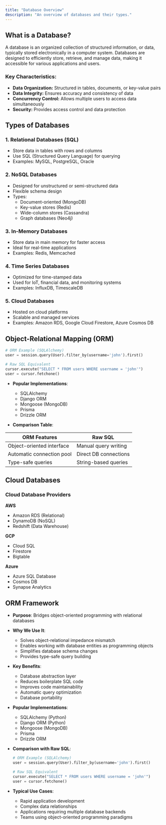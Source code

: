 ```yaml
---
title: "Database Overview"
description: "An overview of databases and their types."
---
```


## What is a Database?

A database is an organized collection of structured information, or data, typically stored electronically in a computer system. Databases are designed to efficiently store, retrieve, and manage data, making it accessible for various applications and users.

### Key Characteristics:
- **Data Organization:** Structured in tables, documents, or key-value pairs
- **Data Integrity:** Ensures accuracy and consistency of data
- **Concurrency Control:** Allows multiple users to access data simultaneously
- **Security:** Provides access control and data protection

## Types of Databases

### 1. Relational Databases (SQL)
- Store data in tables with rows and columns
- Use SQL (Structured Query Language) for querying
- Examples: MySQL, PostgreSQL, Oracle

### 2. NoSQL Databases
- Designed for unstructured or semi-structured data
- Flexible schema design
- Types:
  - Document-oriented (MongoDB)
  - Key-value stores (Redis)
  - Wide-column stores (Cassandra)
  - Graph databases (Neo4j)

### 3. In-Memory Databases
- Store data in main memory for faster access
- Ideal for real-time applications
- Examples: Redis, Memcached

### 4. Time Series Databases
- Optimized for time-stamped data
- Used for IoT, financial data, and monitoring systems
- Examples: InfluxDB, TimescaleDB

### 5. Cloud Databases
- Hosted on cloud platforms
- Scalable and managed services
- Examples: Amazon RDS, Google Cloud Firestore, Azure Cosmos DB

## Object-Relational Mapping (ORM)

```python
# ORM Example (SQLAlchemy)
user = session.query(User).filter_by(username='john').first()

# Raw SQL Equivalent
cursor.execute("SELECT * FROM users WHERE username = 'john'")
user = cursor.fetchone()
```

- **Popular Implementations**:
  - SQLAlchemy 
  - Django ORM 
  - Mongoose (MongoDB)
  - Prisma
  - Drizzle ORM

- **Comparison Table**:

<table class="table-auto min-w-full border-collapse my-4">
  <thead>
    <tr class="bg-gray-200">
      <th class="border px-4 py-2 text-left">ORM Features</th>
      <th class="border px-4 py-2 text-left">Raw SQL</th>
    </tr>
  </thead>
  <tbody>
    <tr class="bg-white">
      <td class="border px-4 py-2">Object-oriented interface</td>
      <td class="border px-4 py-2">Manual query writing</td>
    </tr>
    <tr class="bg-gray-100">
      <td class="border px-4 py-2">Automatic connection pool</td>
      <td class="border px-4 py-2">Direct DB connections</td>
    </tr>
    <tr class="bg-white">
      <td class="border px-4 py-2">Type-safe queries</td>
      <td class="border px-4 py-2">String-based queries</td>
    </tr>
  </tbody>
</table>

## Cloud Databases

### Cloud Database Providers

**AWS**
- Amazon RDS (Relational)
- DynamoDB (NoSQL)
- Redshift (Data Warehouse)

**GCP**
- Cloud SQL
- Firestore
- Bigtable

**Azure**
- Azure SQL Database
- Cosmos DB
- Synapse Analytics

## ORM Framework
- **Purpose**: Bridges object-oriented programming with relational databases
- **Why We Use It**:
  - Solves object-relational impedance mismatch
  - Enables working with database entities as programming objects
  - Simplifies database schema changes
  - Provides type-safe query building
- **Key Benefits**:
  - Database abstraction layer
  - Reduces boilerplate SQL code
  - Improves code maintainability
  - Automatic query optimization
  - Database portability
- **Popular Implementations**:
  - SQLAlchemy (Python)
  - Django ORM (Python)
  - Mongoose (MongoDB)
  - Prisma
  - Drizzle ORM

- **Comparison with Raw SQL**:
  ```python
  # ORM Example (SQLAlchemy)
  user = session.query(User).filter_by(username='john').first()
  
  # Raw SQL Equivalent
  cursor.execute("SELECT * FROM users WHERE username = 'john'")
  user = cursor.fetchone()
  ```
- **Typical Use Cases**:
  - Rapid application development
  - Complex data relationships
  - Applications requiring multiple database backends
  - Teams using object-oriented programming paradigms



